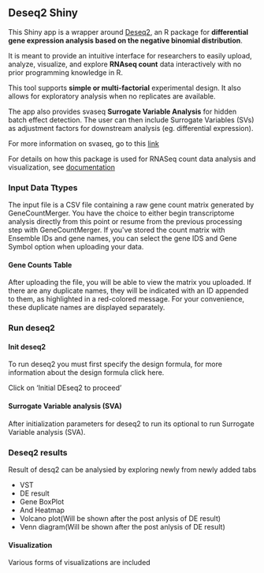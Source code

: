 ## Deseq2 Shiny


This Shiny app is a wrapper around [Deseq2](https://bioconductor.org/packages/release/bioc/html/DESeq2.html), an R package for **differential gene expression analysis based on the negative binomial distribution**. 

It is meant to provide an intuitive interface for researchers to easily upload, analyze, visualize, and explore **RNAseq count** data interactively with no prior programming knowledge in R. 

This tool supports **simple or multi-factorial** experimental design. It also allows for exploratory analysis when no replicates are available.

The app also provides svaseq **Surrogate Variable Analysis** for hidden batch effect detection. The user can then include Surrogate Variables (SVs) as adjustment factors for downstream analysis (eg. differential expression). 

For more information on svaseq, go to this [link](https://www.bioconductor.org/packages/devel/workflows/vignettes/rnaseqGene/inst/doc/rnaseqGene.html#using-sva-with-deseq2)

For details on how this package is used for RNASeq count data analysis and visualization, see [documentation](https://bioconductor.org/packages/release/bioc/vignettes/DESeq2/inst/doc/DESeq2.html)



### Input Data Ttypes

The input file is a CSV file containing a raw gene count matrix generated by
GeneCountMerger. You have the choice to either begin transcriptome analysis
directly from this point or resume from the previous processing step with
GeneCountMerger. If you've stored the count matrix with Ensemble IDs and gene names,
you can select the gene IDS and Gene Symbol option when uploading your data.


<ImageSample1   path="/deseq2_input.png"/>



#### Gene Counts Table

After uploading the file, you will be able to view the matrix you uploaded. 
If there are any duplicate names, they will be indicated with an ID appended to them,
as highlighted in a red-colored message. For your convenience,
these duplicate names are displayed separately. 

<ImageSample1 path="/deseq2_table.png"/>

### Run deseq2

#### Init deseq2

To run deseq2 you must first specify the design formula, for more information about 
the design formula click here.

Click on ‘Initial DEseq2 to proceed’

<ImageSample1 path="/deseq2_init.png"/>

#### Surrogate Variable analysis (SVA)
After initialization parameters for deseq2 to run its optional to run Surrogate Variable
analysis (SVA).

<ImageSample1 path="/deseq2_run.png"/>




### Deseq2 results
Result of desq2 can be analysied by exploring newly from newly added tabs 
- VST
- DE result
- Gene BoxPlot
- And Heatmap
- Volcano plot(Will be shown after the post anlysis of DE result)
- Venn diagram(Will be shown after the post anlysis of DE result)

#### Visualization
Various forms of visualizations are included

<MyGrid/>